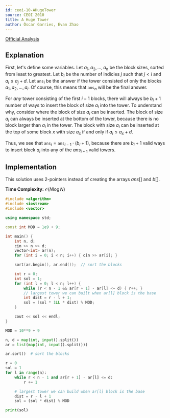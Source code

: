 ```yaml
---
id: ceoi-10-AHugeTower
source: CEOI 2010
title: A Huge Tower
author: Óscar Garries, Evan Zhao
---
```


[Official Analysis](http://ceoi2010.ics.upjs.sk/pub/documents/ceoi_summary.pdf#page=14)

## Explanation

First, let's define some variables.
Let $a_1, a_2, ..., a_n$ be the block sizes, sorted from least to greatest.
Let $b_i$ be the number of indicies $j$ such that $j < i$ and $a_i \leq a_j + d$.
Let $\texttt{ans}_i$ be the answer if the tower consisted of only the blocks $a_1, a_2, ..., a_i$. Of course, this means that $\texttt{ans}_n$ will be the final answer.

For *any* tower consisting of the first $i - 1$ blocks, there will always be $b_i + 1$ number of ways to insert the block of size $a_i$ into the tower.
To understand why, consider where the block of size $a_i$ can be inserted. The block of size $a_i$ can always be inserted at the bottom of the tower, because there is no block larger than $a_i$ in the tower. The block with size $a_i$ can be inserted at the top of some block $x$ with size $a_x$ if and only if $a_i \leq a_x + d$.

Thus, we see that $\texttt{ans}_i = \texttt{ans}_{i-1} \cdot (b_i + 1)$, because there are $b_i + 1$ valid ways to insert block $a_i$ into any of the $ans_{i-1}$ valid towers.

## Implementation

This solution uses 2-pointers instead of creating the arrays $ans[]$ and $b[]$.

**Time Complexity:** $\mathcal{O}(N \log N)$

<LanguageSection>
<CPPSection>

```cpp
#include <algorithm>
#include <iostream>
#include <vector>

using namespace std;

const int MOD = 1e9 + 9;

int main() {
	int n, d;
	cin >> n >> d;
	vector<int> ar(n);
	for (int i = 0; i < n; i++) { cin >> ar[i]; }

	sort(ar.begin(), ar.end());  // sort the blocks

	int r = 0;
	int sol = 1;
	for (int l = 0; l < n; l++) {
		while (r < n - 1 && ar[r + 1] - ar[l] <= d) { r++; }
		// largest tower we can built when ar[l] block is the base
		int dist = r - l + 1;
		sol = (sol * 1LL * dist) % MOD;
	}

	cout << sol << endl;
}
```

</CPPSection>
<PySection>

```py
MOD = 10**9 + 9

n, d = map(int, input().split())
ar = list(map(int, input().split()))

ar.sort()  # sort the blocks

r = 0
sol = 1
for l in range(n):
	while r < n - 1 and ar[r + 1] - ar[l] <= d:
		r += 1

	# largest tower we can build when ar[l] block is the base
	dist = r - l + 1
	sol = (sol * dist) % MOD

print(sol)
```

</PySection>
</LanguageSection>
